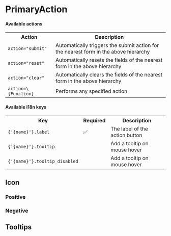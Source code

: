 
<Meta of={PrimaryActionStories} />

# PrimaryAction

<Canvas of={Basic} withToolbar sourceState="shown" />
<Controls of={Basic} exclude={['size', 'slotProps']} />

#### Available actions

<table>
  <tr>
    <th>Action</th>
    <th>Description</th>
  </tr>
  <tr>
    <td><code>action="submit"</code></td>
    <td>Automatically triggers the submit action for the nearest form in the above hierarchy</td>
  </tr>
  <tr>
    <td><code>action="reset"</code></td>
    <td>Automatically resets the fields of the nearest form in the above hierarchy</td>
  </tr>
  <tr>
    <td><code>action="clear"</code></td>
    <td>Automatically clears the fields of the nearest form in the above hierarchy</td>
  </tr>
  <tr>
    <td><code>action=\{Function}</code></td>
    <td>Performs any specified action</td>
  </tr>
</table>

#### Available i18n keys

<table>
  <tr>
    <th>Key</th>
    <th>Required</th>
    <th>Description</th>
  </tr>
  <tr>
    <td><code>{'{name}'}.label</code></td>
    <td>✅</td>
    <td>The label of the action button</td>
  </tr>
  <tr>
    <td><code>{'{name}'}.tooltip</code></td>
    <td></td>
    <td>Add a tooltip on mouse hover</td>
  </tr>
  <tr>
    <td><code>{'{name}'}.tooltip_disabled</code></td>
    <td></td>
    <td>Add a tooltip on mouse hover</td>
  </tr>
</table>

## Icon

<Canvas of={Icon} withToolbar sourceState="shown" />

### Positive

<Canvas of={Positive} withToolbar sourceState="shown" />

### Negative

<Canvas of={Negative} withToolbar sourceState="shown" />

## Tooltips

<Canvas of={Tooltips} withToolbar sourceState="none" />

```json
{
  "label": "Save",
  "tooltip": "Save changes",
  "tooltip_disabled": "No changes to save"
}
```
